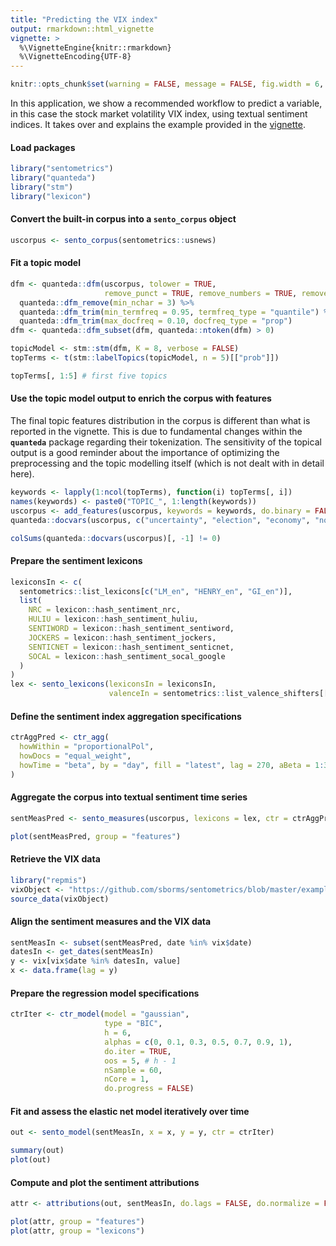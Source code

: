 ```yaml
---
title: "Predicting the VIX index"
output: rmarkdown::html_vignette
vignette: >
  %\VignetteEngine{knitr::rmarkdown}
  %\VignetteEncoding{UTF-8}
---
```


```r
knitr::opts_chunk$set(warning = FALSE, message = FALSE, fig.width = 6, fig.height = 4, fig.align = "center")
```

In this application, we show a recommended workflow to predict a variable, in this case the stock market volatility VIX index, using textual sentiment indices. It takes over and explains the example provided in the [vignette](https://doi.org/10.2139/ssrn.3067734).

#### Load packages

```r
library("sentometrics")
library("quanteda")
library("stm")
library("lexicon")
```

#### Convert the built-in corpus into a `sento_corpus` object 

```r
uscorpus <- sento_corpus(sentometrics::usnews)
```

#### Fit a topic model

```r
dfm <- quanteda::dfm(uscorpus, tolower = TRUE,
                     remove_punct = TRUE, remove_numbers = TRUE, remove = quanteda::stopwords("en")) %>%
  quanteda::dfm_remove(min_nchar = 3) %>%
  quanteda::dfm_trim(min_termfreq = 0.95, termfreq_type = "quantile") %>%
  quanteda::dfm_trim(max_docfreq = 0.10, docfreq_type = "prop")
dfm <- quanteda::dfm_subset(dfm, quanteda::ntoken(dfm) > 0)

topicModel <- stm::stm(dfm, K = 8, verbose = FALSE)
topTerms <- t(stm::labelTopics(topicModel, n = 5)[["prob"]])

topTerms[, 1:5] # first five topics
```

#### Use the topic model output to enrich the corpus with features

The final topic features distribution in the corpus is different than what is reported in the vignette. This is due to fundamental changes within the **`quanteda`** package regarding their tokenization. The sensitivity of the topical output is a good reminder about the importance of optimizing the preprocessing and the topic modelling itself (which is not dealt with in detail here).

```r
keywords <- lapply(1:ncol(topTerms), function(i) topTerms[, i])
names(keywords) <- paste0("TOPIC_", 1:length(keywords))
uscorpus <- add_features(uscorpus, keywords = keywords, do.binary = FALSE, do.regex = FALSE)
quanteda::docvars(uscorpus, c("uncertainty", "election", "economy", "noneconomy", "wsj", "wapo")) <- NULL

colSums(quanteda::docvars(uscorpus)[, -1] != 0)
```

#### Prepare the sentiment lexicons

```r
lexiconsIn <- c(
  sentometrics::list_lexicons[c("LM_en", "HENRY_en", "GI_en")],
  list(
    NRC = lexicon::hash_sentiment_nrc,
    HULIU = lexicon::hash_sentiment_huliu,
    SENTIWORD = lexicon::hash_sentiment_sentiword,
    JOCKERS = lexicon::hash_sentiment_jockers,
    SENTICNET = lexicon::hash_sentiment_senticnet,
    SOCAL = lexicon::hash_sentiment_socal_google
  )
)
lex <- sento_lexicons(lexiconsIn = lexiconsIn,
                      valenceIn = sentometrics::list_valence_shifters[["en"]])
```

#### Define the sentiment index aggregation specifications

```r
ctrAggPred <- ctr_agg(
  howWithin = "proportionalPol",
  howDocs = "equal_weight",
  howTime = "beta", by = "day", fill = "latest", lag = 270, aBeta = 1:3, bBeta = 1:2
)
```

#### Aggregate the corpus into textual sentiment time series

```r
sentMeasPred <- sento_measures(uscorpus, lexicons = lex, ctr = ctrAggPred)

plot(sentMeasPred, group = "features")
```

#### Retrieve the VIX data

```r
library("repmis")
vixObject <- "https://github.com/sborms/sentometrics/blob/master/examples/vix.rda?raw=true"
source_data(vixObject)
```

#### Align the sentiment measures and the VIX data

```r
sentMeasIn <- subset(sentMeasPred, date %in% vix$date)
datesIn <- get_dates(sentMeasIn)
y <- vix[vix$date %in% datesIn, value]
x <- data.frame(lag = y)
```

#### Prepare the regression model specifications

```r
ctrIter <- ctr_model(model = "gaussian",
                     type = "BIC",
                     h = 6,
                     alphas = c(0, 0.1, 0.3, 0.5, 0.7, 0.9, 1),
                     do.iter = TRUE,
                     oos = 5, # h - 1
                     nSample = 60,
                     nCore = 1,
                     do.progress = FALSE)
```

#### Fit and assess the elastic net model iteratively over time

```r
out <- sento_model(sentMeasIn, x = x, y = y, ctr = ctrIter)

summary(out)
plot(out)
```

#### Compute and plot the sentiment attributions

```r
attr <- attributions(out, sentMeasIn, do.lags = FALSE, do.normalize = FALSE)

plot(attr, group = "features")
plot(attr, group = "lexicons")
```

